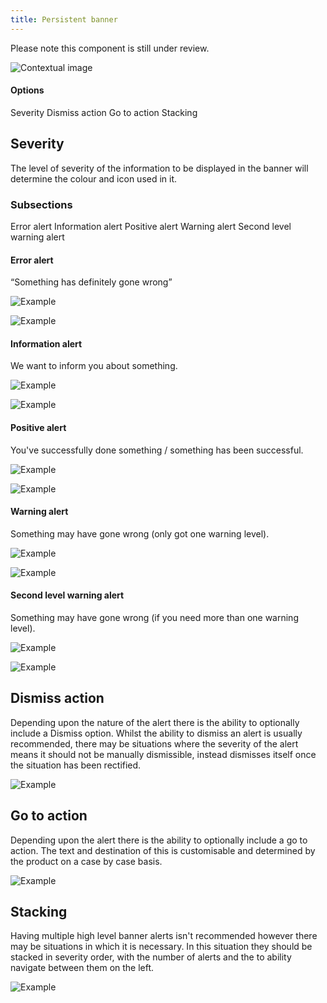 ```yaml
---
title: Persistent banner
---
```


<InlineNotification kind="warning">

  Please note this component is still under review.
  
</InlineNotification>

<Row>
 <Column colLg={8}>

![Contextual image](images/0.png)

 </Column>
</Row>

#### Options

<AnchorLinks>
  <AnchorLink>Severity</AnchorLink>
  <AnchorLink>Dismiss action</AnchorLink>
  <AnchorLink>Go to action</AnchorLink>
  <AnchorLink>Stacking</AnchorLink>
</AnchorLinks>

## Severity

The level of severity of the information to be displayed in the banner will
determine the colour and icon used in it.

### Subsections

<AnchorLinks>
  <AnchorLink>Error alert</AnchorLink>
  <AnchorLink>Information alert</AnchorLink>
  <AnchorLink>Positive alert</AnchorLink>
  <AnchorLink>Warning alert</AnchorLink>
  <AnchorLink>Second level warning alert</AnchorLink>
</AnchorLinks>

#### Error alert

“Something has definitely gone wrong”

<Row>
  <Column colMd={6} colLg={6}>

![Example](images/1.png)

  </Column>
</Row>
<Row>
  <Column colLg={10}>

![Example](images/2.png)

  </Column>
</Row>

#### Information alert

We want to inform you about something.

<Row>
  <Column colMd={6} colLg={6}>

![Example](images/3.png)

  </Column>
</Row>
<Row>
  <Column colLg={10}>

![Example](images/4.png)

  </Column>
</Row>

#### Positive alert

You've successfully done something / something has been successful.

<Row>
  <Column colMd={6} colLg={6}>

![Example](images/5.png)

  </Column>
</Row>
<Row>
  <Column colLg={10}>

![Example](images/6.png)

  </Column>
</Row>

#### Warning alert

Something may have gone wrong (only got one warning level).

<Row>
  <Column colMd={6} colLg={6}>

![Example](images/7.png)

  </Column>
</Row>
<Row>
  <Column colLg={10}>

![Example](images/8.png)

  </Column>
</Row>

#### Second level warning alert

Something may have gone wrong (if you need more than one warning level).

<Row>
  <Column colMd={6} colLg={6}>

![Example](images/9.png)

  </Column>
</Row>
<Row>
  <Column colLg={10}>

![Example](images/10.png)

  </Column>
</Row>

## Dismiss action

Depending upon the nature of the alert there is the ability to optionally
include a Dismiss option.  Whilst the ability to dismiss an alert is usually
recommended, there may be situations where the severity of the alert means it
should not be manually dismissible, instead dismisses itself once the
situation has been rectified.

<Row>
  <Column colLg={8}>

![Example](images/11.png)

  </Column>
</Row>

## Go to action

Depending upon the alert there is the ability to optionally include a go to
action. The text and destination of this is customisable and determined by
the product on a case by case basis.

<Row>
  <Column colLg={8}>

![Example](images/12.png)

  </Column>
</Row>

## Stacking

Having multiple high level banner alerts isn't recommended however there may
be situations in which it is necessary.  In this situation they should be
stacked in severity order, with the number of alerts and the to ability
navigate between them on the left.

<Row>
  <Column colLg={8}>

![Example](images/13.png)

  </Column>
</Row>
